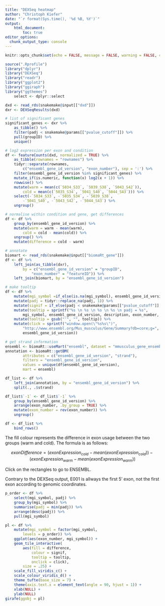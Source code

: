 ```yaml
---
title: "DEXSeq heatmap"
author: "Christoph Kiefer"
date: "`r format(Sys.time(), '%d %B, %Y')`"
output: 
    html_document:
        toc: true
editor_options:
  chunk_output_type: console
---
```


```r
knitr::opts_chunk$set(echo = FALSE, message = FALSE, warning = FALSE, cache = FALSE)
```

```r
source(".Rprofile")
library("dplyr")
library("DEXSeq")
library("readr")
library("ggplot2")
library("ggiraph")
library("ggthemes")
    select <- dplyr::select
```

```r
dxd <- read_rds(snakemake@input[["dxd"]])
dxr <- DEXSeqResults(dxd)
```

```r
# list of significant genes
significant_genes <- dxr %>% 
    as_tibble() %>% 
    filter(padj < snakemake@params[["pvalue_cutoff"]]) %>% 
    pull(groupID) %>% 
    unique()

# log2 expression per exon and condition
df <- featureCounts(dxd, normalized = TRUE) %>% 
    as_tibble(rownames = "rownames") %>% 
    tidyr::separate(rownames,
        c("ensembl_gene_id_version", "exon_number"), sep = ':') %>% 
    filter(ensembl_gene_id_version %in% significant_genes) %>% 
    mutate_if(is.numeric, function(x) log2(x + 1)) %>% 
    rowwise() %>% 
    mutate(warm = mean(c(`5034_S33`, `5039_S38`, `5043_S42`)),
        cold = mean(c(`5035_S34`, `5041_S40`, `5044_S43`))) %>% 
    select(-`5034_S33`, -`5035_S34`, -`5039_S38`,
        -`5041_S40`, -`5043_S42`, -`5044_S43`) %>% 
    ungroup()

# normalise within condition and gene, get differences
df <- df %>% 
    group_by(ensembl_gene_id_version) %>% 
    mutate(warm = warm - mean(warm),
        cold = cold - mean(cold)) %>% 
    ungroup() %>% 
    mutate(difference = cold - warm)

# annotate
biomart <- read_rds(snakemake@input[["biomaRt_gene"]])
df <- df %>% 
    left_join(as_tibble(dxr),
        by = c("ensembl_gene_id_version" = "groupID",
            "exon_number" = "featureID")) %>% 
    left_join(biomart, by = "ensembl_gene_id_version")

# make tooltip
df <- df %>%
    mutate(mgi_symbol =if_else(is.na(mgi_symbol), ensembl_gene_id_version, mgi_symbol)) %>% 
    mutate(padj = tidyr::replace_na(padj, 1)) %>% 
    mutate(signif = if_else(padj < snakemake@params[["pvalue_cutoff"]], TRUE, FALSE)) %>% 
    mutate(tooltip = sprintf("%s \n %s \n %s \n %s \n padj = %s",
        mgi_symbol, ensembl_gene_id_version, description, exon_number, padj)) %>%
    mutate(tooltip = gsub("'", "", tooltip)) %>% 
    mutate(click = sprintf("window.open(\"%s%s\")",
        "http://www.ensembl.org/Mus_musculus/Gene/Summary?db=core;g=",
        ensembl_gene_id_version)) 

# get strand information
ensembl <- biomaRt::useMart("ensembl", dataset = "mmusculus_gene_ensembl")
annotation <- biomaRt::getBM(
        attributes = c("ensembl_gene_id_version", "strand"),
        filters = "ensembl_gene_id_version",
        values = unique(df$ensembl_gene_id_version),
        mart = ensembl)

df_list <- df %>% 
    left_join(annotation, by = "ensembl_gene_id_version") %>%
    split(., .$strand)

df_list$`-1` <- df_list$`-1` %>% 
    group_by(ensembl_gene_id_version) %>% 
    arrange(exon_number, .by_group = TRUE) %>% 
    mutate(exon_number = rev(exon_number)) %>% 
    ungroup()

df <- df_list %>% 
    bind_rows()
```

The fill colour represents the difference in exon usage between the two groups 
(warm and cold). The formula is as follows:

$$exonDifference = (exonExpression_{cold} - mean(exonExpression_{cold})) - (exonExpression_{warm} - mean(exonExpression_{warm}))$$

Click on the rectangles to go to ENSEMBL.

Contrary to the DEXSeq output, E001 is allways the first 5' exon, not the first 
exon according to genomic coordinates.


```r
p_order <- df %>% 
    select(mgi_symbol, padj) %>% 
    group_by(mgi_symbol) %>% 
    summarise(padj = min(padj)) %>% 
    arrange(desc(padj)) %>% 
    pull(mgi_symbol)

pl <- df %>% 
    mutate(mgi_symbol = factor(mgi_symbol, 
        levels = p_order)) %>% 
    ggplot(aes(exon_number, mgi_symbol)) +
    geom_tile_interactive(
        aes(fill = difference,
            colour = signif,
            tooltip = tooltip,
            onclick = click),
        size = .25) +
    scale_fill_viridis_c() +
    scale_colour_viridis_d() +
    theme_tufte(base_size = 7) +
    theme(axis.text.x = element_text(angle = 90, hjust = 1)) +
    xlab(NULL) +
    ylab(NULL)
girafe(ggobj = pl)
```


